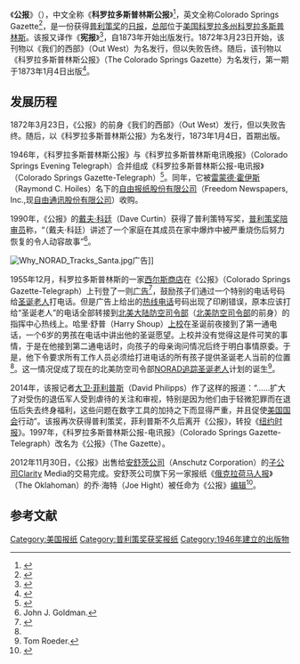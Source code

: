 {{Infobox Newspaper
| name                = 公报<br/>The Gazette
| image               = 
| caption             = 
| type                = [[日报|日报]]
| format              = [[大报|大报]]
| foundation          = {{Start date|1946}}（"Gazette-Telegraph"）
| ceased publication  = 
| owners              = 净度传媒集团
| editor              = 文森特·比兹德克
| language            = 
| political           = 
| circulation         = 
| headquarters        = {{USA}}[[科罗拉多州|科罗拉多州]][[科罗拉多斯普林斯|科罗拉多斯普林斯]]
| ISSN                = 
| website             = {{URL|http://www.gazette.com}}
}}

《'''公报'''》（{{lang-en|''The Gazette''}}），中文全称《'''科罗拉多斯普林斯公报'''》<ref>{{cite web|url=http://www.xinhuanet.com/2019-09/11/c_1210276682.htm|title=美军高层猛夸太空司令部俄军事专家嗤之以鼻|date=2019-09-11|publisher=[[环球时报|环球时报]]|accessdate=2020-07-02|archive-date=2020-07-03|archive-url=https://web.archive.org/web/20200703113159/http://www.xinhuanet.com/2019-09/11/c_1210276682.htm|dead-url=no}}</ref>，英文全称Colorado Springs Gazette<ref>{{cite web|url=https://www.epochtimes.com/gb/18/8/13/n10633987.htm|title=现实版“神盾局” 美军欲用蜘蛛丝制防弹衣|date=2018-08-13|publisher=[[大纪元时报|大纪元时报]]|accessdate=2020-07-02|archive-date=2020-07-02|archive-url=https://web.archive.org/web/20200702090252/https://www.epochtimes.com/gb/18/8/13/n10633987.htm|dead-url=no}}</ref>，是一份获得[[普利策奖|普利策奖]]的[[日报|日报]]，[[总部|总部]]位于[[美国|美国]][[科罗拉多州|科罗拉多州]][[科罗拉多斯普林斯|科罗拉多斯普林斯]]。该报又译作《'''宪报'''》<ref>{{cite web|url=https://www.voachinese.com/a/researchers-warn-of-toll-from-covid-19-lockdown/5359987.html|title=路透社：为新冠病毒居家，研究人员警告后遗症恐酿成灾|date=2020年4月4日|publisher=[[美国之音|美国之音]]|accessdate=2020年7月2日|archive-date=2020年10月11日|archive-url=https://web.archive.org/web/20201011130447/https://www.voachinese.com/a/researchers-warn-of-toll-from-covid-19-lockdown/5359987.html|dead-url=no}}</ref>，自1873年开始出版发行。1872年3月23日开始，该刊物以《我们的西部》（Out West）为名发行，但以失败告终。随后，该刊物以《科罗拉多斯普林斯公报》（The Colorado Springs Gazette）为名发行，第一期于1873年1月4日出版<ref>{{cite book |last1=Bancroft |first1=Hubert Howe |title=Nevada, Colorado, and Wyoming 1890 |date=1890 |publisher=A.L. Bancroft |url=https://books.google.com/books?id=Zx6bcUhydIMC&pg=PA603&lpg=PA603&dq=%22The+Gazette%22+%2B+%22Out+West%22+1872&source=bl&ots=POqKvB325x&sig=PCiLmHEr5p3ouWVD2I9MqpVZ2y0&hl=en&sa=X&ved=2ahUKEwjwlLCQ7f_dAhUpxFQKHfDVDfIQ6AEwCXoECAQQAQ#v=onepage&q=%22The%20Gazette%22%20%2B%20%22Out%20West%22%201872&f=false |access-date=2020-07-02 |archive-date=2020-08-09 |archive-url=https://web.archive.org/web/20200809161010/https://books.google.com/books?id=Zx6bcUhydIMC&pg=PA603&lpg=PA603&dq=%22The+Gazette%22+%2B+%22Out+West%22+1872&source=bl&ots=POqKvB325x&sig=PCiLmHEr5p3ouWVD2I9MqpVZ2y0&hl=en&sa=X&ved=2ahUKEwjwlLCQ7f_dAhUpxFQKHfDVDfIQ6AEwCXoECAQQAQ#v=onepage&q=%22The%20Gazette%22%20%2B%20%22Out%20West%22%201872&f=false |dead-url=no }}</ref>。
==发展历程==
1872年3月23日，《公报》的前身《我们的西部》（Out West）发行，但以失败告终。随后，以《科罗拉多斯普林斯公报》为名发行，1873年1月4日，首期出版。

1946年，《科罗拉多斯普林斯公报》与《科罗拉多斯普林斯电讯晚报》（Colorado Springs Evening Telegraph）合并组成《科罗拉多斯普林斯公报-电讯报》（Colorado Springs Gazette-Telegraph）<ref>{{cite book|title=Newspapers in Microform: United States|url=https://books.google.com/books?id=0toX-yy1ZvEC|year=1984|publisher=[[Library_of_Congress|Library of Congress]]|pages=123-|access-date=2020-07-02|archive-date=2020-07-12|archive-url=https://web.archive.org/web/20200712211651/https://books.google.com/books?id=0toX-yy1ZvEC|dead-url=no}}</ref>。同年，它被[[雷蒙德·霍伊斯|雷蒙德·霍伊斯]]（Raymond C. Hoiles）名下的[[自由报纸股份有限公司|自由报纸股份有限公司]]（Freedom Newspapers, Inc.,现[[自由通讯股份有限公司|自由通讯股份有限公司]]）收购。

1990年，《公报》的[[戴夫·科廷|戴夫·科廷]]（Dave Curtin）获得了普利策特写奖，[[普利策奖|普利策奖]][[陪审员|陪审员]]称，“（戴夫·科廷）讲述了一个家庭在其成员在家中爆炸中被严重烧伤后努力恢复的令人动容故事”<ref>John J. Goldman.{{cite web|url=https://www.latimes.com/archives/la-xpm-1990-04-12-mn-1756-story.html|title=Jim Murray Wins a Pulitzer Prize|date=April 12, 1990|publisher=[[Los_Angeles_Times|Los Angeles Times]]|accessdate=2020-07-02|archive-date=2020-07-02|archive-url=https://web.archive.org/web/20200702094736/https://www.latimes.com/archives/la-xpm-1990-04-12-mn-1756-story.html|dead-url=no}}</ref>。

[[File:Why_NORAD_Tracks_Santa.jpg|thumb]]广告]]

1955年12月，科罗拉多斯普林斯的一家[[西尔斯百货|西尔斯]][[商店|商店]]在《公报》（Colorado Springs Gazette-Telegraph）上刊登了一则[[广告|广告]]<ref name="NORADSANTA-Why">{{cite web|url=http://www.noradsanta.org/en/whytrack.html|title=Why We Track Santa|date=2007-12-23|accessdate=|publisher=noradsanta.org|language=|deadurl=yes|archiveurl=https://web.archive.org/web/20111224184358/http://www.noradsanta.org/en/whytrack.html|archivedate=2011-12-24}}</ref>，鼓励孩子们通过一个特别的电话号码给[[圣诞老人|圣诞老人]]打电话。但是广告上给出的[[热线电话|热线电话]]号码出现了印刷错误，原本应该打给“圣诞老人”的电话全部转接到[[北美大陆防空司令部|北美大陆防空司令部]]（[[北美防空司令部|北美防空司令部]]的前身）的指挥中心热线上。哈里·舒普（Harry Shoup）[[上校|上校]]在圣诞前夜接到了第一通电话，一个6岁的男孩在电话中讲出他的圣诞愿望。上校并没有觉得这是件可笑的事情，于是在他接到第二通电话时，向孩子的母亲询问情况后终于明白事情原委。于是，他下令要求所有工作人员必须给打进电话的所有孩子提供圣诞老人当前的位置<ref name="NORADSANTA-Why"/>。这一情况促成了现在的北美防空司令部[[NORAD追踪圣诞老人|NORAD追踪圣诞老人]]计划的诞生<ref>Tom Roeder.{{Cite web|title=NORAD will track Santa's trip|url=https://gazette.com/news/santa-31212-command-tracking.html|accessdate=2020-07-02|editor=|date=December 23, 2007|format=|publisher=The Gazette|language=|archive-url=https://web.archive.org/web/20171225145022/http://gazette.com/article/31212|archive-date=2017-12-25|dead-url=yes}}</ref>。

2014年，该报记者[[大卫·菲利普斯|大卫·菲利普斯]]（David Philipps）作了这样的报道：“……扩大了对受伤的退伍军人受到虐待的关注和审视，特别是因为他们由于轻微犯罪而在退伍后失去终身福利，这些问题在数字工具的加持之下而显得严重，并且促使[[美国国会|美国国会]]行动”。该报再次获得普利策奖，菲利普斯不久后离开《公报》，转投《[[纽约时报|纽约时报]]》。1997年，《科罗拉多斯普林斯公报-电讯报》（Colorado Springs Gazette-Telegraph）改名为《公报》（The Gazette）。

2012年11月30日，《公报》出售给[[安舒茨公司|安舒茨公司]]（Anschutz Corporation）的[[子公司|子公司]]Clarity Media的交易完成。安舒茨公司旗下另一家报纸《[[俄克拉荷马人报|俄克拉荷马人报]]》（The Oklahoman）的乔·海特（Joe Hight）被任命为《公报》[[编辑|编辑]]<ref name=denverbiz12>{{cite web|url=http://www.bizjournals.com/denver/news/2012/11/30/anschutz-buys-colorado-springs-gazette.html|title=Anschutz buys Colorado Springs Gazette|last=Avery|first=Greg|work=Denver Business Journal|date=November 30, 2012|accessdate=|archive-date=2012-12-03|archive-url=https://web.archive.org/web/20121203050952/http://www.bizjournals.com/denver/news/2012/11/30/anschutz-buys-colorado-springs-gazette.html|dead-url=no}}</ref>。

==参考文献==
{{Reflist}}

[[Category:美国报纸|Category:美国报纸]]
[[Category:普利策奖获奖报纸|Category:普利策奖获奖报纸]]
[[Category:1946年建立的出版物|Category:1946年建立的出版物]]